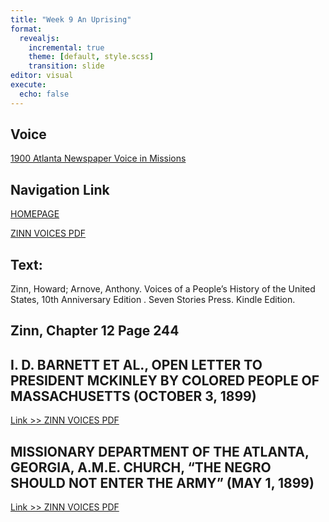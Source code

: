 ```yaml
---
title: "Week 9 An Uprising"
format:
  revealjs:
    incremental: true
    theme: [default, style.scss]
    transition: slide
editor: visual
execute:
  echo: false
---
```



## Voice 

[1900 Atlanta Newspaper Voice in Missions](https://www.loc.gov/item/sn83016234/1900-02-01/ed-1/)

## Navigation Link



[HOMEPAGE](https://miller-c-r.github.io/empire_slides/)


[ZINN VOICES PDF ](TEXTBOOK ZINN VOICES.pdf)



## Text:

Zinn, Howard; Arnove, Anthony. Voices of a People's History of the United States, 10th Anniversary Edition . Seven Stories Press. Kindle Edition. 


##  Zinn, Chapter 12 Page 244

## I. D. BARNETT ET AL., OPEN LETTER TO PRESIDENT MCKINLEY BY COLORED PEOPLE OF MASSACHUSETTS (OCTOBER 3, 1899)

[Link >> ZINN VOICES PDF ](TEXTBOOK ZINN VOICES.pdf)

## MISSIONARY DEPARTMENT OF THE ATLANTA, GEORGIA, A.M.E. CHURCH, “THE NEGRO SHOULD NOT ENTER THE ARMY” (MAY 1, 1899)

[Link >> ZINN VOICES PDF ](TEXTBOOK ZINN VOICES.pdf)
